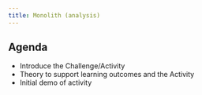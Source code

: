 ---
title: Monolith (analysis)
---
## Agenda

- Introduce the Challenge/Activity
- Theory to support learning outcomes and the Activity
- Initial demo of activity

